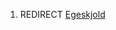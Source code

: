 {{title:Egeskjoldslægten}}
{{author:Laura Holmegaard}}
{{timestamp:2009-09-30T12:47:21Z}}
{{copyright:Egeskjoldslægten}}
#REDIRECT [[Egeskjold]]